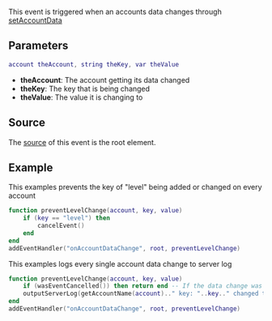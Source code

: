 
{{Server event}}
This event is triggered when an accounts data changes through [[/setAccountData.md|setAccountData]]

==Parameters==
<syntaxhighlight lang="lua">
account theAccount, string theKey, var theValue
</syntaxhighlight>

*'''theAccount''': The account getting its data changed
*'''theKey''': The key that is being changed
*'''theValue''': The value it is changing to

==Source==
The [[/event_system#Event_source.md|source]] of this event is the root element.

==Example==
This examples prevents the key of "level" being added or changed on every account
<syntaxhighlight lang="lua">
function preventLevelChange(account, key, value)
    if (key == "level") then
        cancelEvent()
    end
end
addEventHandler("onAccountDataChange", root, preventLevelChange)
</syntaxhighlight>

This examples logs every single account data change to server log
<syntaxhighlight lang="lua">
function preventLevelChange(account, key, value)
    if (wasEventCancelled()) then return end -- If the data change was aborted don't log it.
    outputServerLog(getAccountName(account).." key: "..key.." changed to: "..tostring(value))
end
addEventHandler("onAccountDataChange", root, preventLevelChange)
</syntaxhighlight>

{{See also/Server event|Server events}}